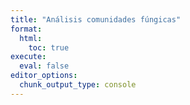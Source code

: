 ```yaml
---
title: "Análisis comunidades fúngicas"
format:
  html:
    toc: true
execute:
  eval: false
editor_options: 
  chunk_output_type: console
---
```


